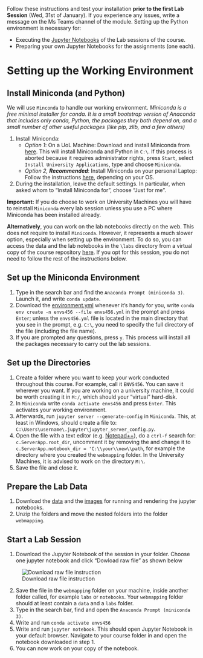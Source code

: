 ﻿
Follow these instructions and test your installation **prior to the first Lab Session** (Wed, 31st of January). If you experience any issues, write a message on the Ms Teams channel of the module.
Setting up the Python environment is necessary for:

- Executing the [Jupyter Notebooks](https://docs.jupyter.org/en/latest/) of the Lab sessions of the course.
- Preparing your own Jupyter Notebooks for the assignments (one each).

# Setting up the Working Environment {.unnumbered}

## Install Miniconda (and Python)
We will use `Minconda` to handle our working environment. *Miniconda is a free minimal installer for conda. It is a small bootstrap version of Anaconda that includes only conda, Python, the packages they both depend on, and a small number of other useful packages (like pip, zlib, and a few others)*

1. Install Miniconda:
	- *Option 1*: On a UoL Machine: Download and install Miniconda from [here](https://repo.anaconda.com/miniconda/Miniconda3-latest-Windows-x86_64.exe). This will install Miniconda and Python in `C:\`. If this process is aborted because it requires administrator rights, press `Start`, select `Install University Applications`, type and choose `Miniconda`.
	- *Option 2, **Recommended***: Install Miniconda on your personal Laptop: Follow the instructions [here](https://docs.conda.io/projects/miniconda/en/latest/miniconda-install.html), depending on your OS. 
2. During the installation, leave the default settings. In particular, when asked whom to "Install Miniconda for", choose "Just for me".

**Important:** If you do choose to work on University Machines you will have to reinstall `Miniconda` every lab session unless you use a PC where Miniconda has been installed already. 

**Alternatively**, you can work on the lab notebooks directly on the web. This does not require to install `Miniconda`. However, it represents a much slower option, especially when setting up the environment. To do so, you can access the data and the lab notebooks in the `\labs` directory from a virtual copy of the course repository [here](https://mybinder.org/v2/gh/GDSL-UL/wma/HEAD). If you opt for this session, you do not need to follow the rest of the instructions below.

## Set up the Miniconda Environment
1. Type in the search bar and find the `Anaconda Prompt (miniconda 3)`. Launch it, and write `conda update`.
2. Download the [environment.yml](https://github.com/GDSL-UL/wma/blob/main/envs456.yml) whenever it's handy for you, write  `conda env create -n envs456 --file envs456.yml` in the prompt and press `Enter`; unless the `envs456.yml` file is located in the main directory that you see in the prompt, e.g. `C:\`, you need to specify the full directory of the file (including the file name).
3. If you are prompted any questions, press `y`. This process will install all the packages necessary to carry out the lab sessions.

## Set up the Directories

1. Create a folder where you want to keep your work conducted throughout this course. For example, call it `ENVS456`. You can save it wherever you want. If you are working on a university machine, it could be worth creating it in `M:/`, which should your "virtual" hard-disk.
2. In `Miniconda` write `conda activate envs456` and press `Enter`. This activates your working environment.
3. Afterwards, run `jupyter server --generate-config` in `Miniconda`. This, at least in Windows, should create a file to: `C:\Users\username\.jupyter\jupyter_server_config.py`.
4. Open the file with a text editor (e.g. [Notepad++](https://notepad-plus-plus.org)), do a  `ctrl-f`  search for:  `c.ServerApp.root_dir`, uncomment it by removing the and change it to  `c.ServerApp.notebook_dir = 'C:\\your\\new\\path`, for example the directory where you created the `webmapping` folder. In the University Machines, it is advised to work on the directory `M:\`. 
5. Save the file and close it.

## Prepare the Lab Data
1. Download the [data](https://minhaskamal.github.io/DownGit/#/home?url=https://github.com/GDSL-UL/wma/tree/main/data) and the [images](https://minhaskamal.github.io/DownGit/#/home?url=https://github.com/GDSL-UL/wma/tree/main/img) for running and rendering the jupyter notebooks. 
2. Unzip the folders and move the nested folders into the folder `webmapping`.

## Start a Lab Session
1. Download the Jupyter Notebook of the session in your folder. Choose one jupyter notebook and click "Dowload raw file" as shown below

![Download raw file instruction](../img/raw.svg)

2. Save the file in the `webmapping` folder on your machine, inside another folder called, for example `labs` or `notebooks`. Your `webmapping` folder should at least contain a `data` and a `labs` folder.
3. Type in the search bar, find and open the `Anaconda Prompt (miniconda 3)`. 
4. Write and run `conda activate envs456`
5. Write and run `jupyter notebook`. This should open Jupyter Notebook in your default browser. Navigate to your course folder in and open the notebook downloaded in step 1. 
6. You can now work on your copy of the notebook.




